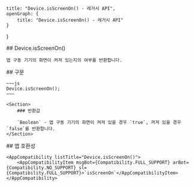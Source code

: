 
    title: "Device.isScreenOn() - 레거시 API",
    openGraph: {
        title: "Device.isScreenOn() - 레거시 API"
    }
}

<Section>
    ## Device.isScreenOn()

    앱 구동 기기의 화면이 켜져 있는지의 여부를 반환합니다.
</Section>
<Section>
    ## 구문

    ~~~js
    Device.isScreenOn();
    ~~~

    <Section>
        ### 반환값

        `Boolean` - 앱 구동 기기의 화면이 켜져 있을 경우 `true`, 꺼져 있을 경우 `false`를 반환합니다.
    </Section>
</Section>
<Section>
    ## 앱 호환성

    <AppCompatibility listTitle="Device.isScreenOn()">
        <AppCompatibilityItem msgBot={Compatibility.FULL_SUPPORT} arBot={Compatibility.NO_SUPPORT} sl={Compatibility.FULL_SUPPORT}>`isScreenOn`</AppCompatibilityItem>
    </AppCompatibility>
</Section>